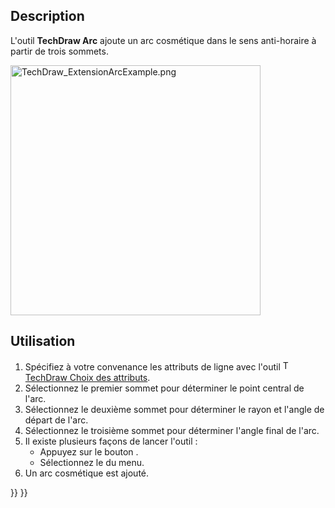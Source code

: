 <languages/>

{{Docnav/fr
|[[TechDraw_ExtensionDrawCosmCircle/fr|Cercle]]
|[[TechDraw_ExtensionDrawCosmCircle3Points/fr|Cercle par 3 points]]
|[[TechDraw_Workbench/fr|Atelier TechDraw]]
|IconL=TechDraw_ExtensionDrawCosmCircle.svg
|IconR=TechDraw_ExtensionDrawCosmCircle3Points.svg
|IconC=Workbench_TechDraw.svg
}}

{{GuiCommand/fr
|Name=TechDraw ExtensionDrawCosmArc
|Name/fr=TechDraw Arc
|MenuLocation=TechDraw → Extensions : taraudages/filetages → Arc cosmétique
|Workbenches=[[TechDraw_Workbench/fr|TechDraw]]
|Shortcut=
|Version=0.20
|SeeAlso=[[TechDraw_ExtensionDrawCosmCircle/fr|TechDraw Cercle]]
}}

==Description==

L'outil '''TechDraw Arc''' ajoute un arc cosmétique dans le sens anti-horaire à partir de trois sommets.

[[Image:TechDraw_ExtensionArcExample.png|400px]]
{{Caption|A droite, un arc cosmétique ajouté}}

<span id="Usage"></span>
==Utilisation==

# Spécifiez à votre convenance les attributs de ligne avec l'outil [[Image:TechDraw_ExtensionSelectLineAttributes.svg|16px]] [[TechDraw_ExtensionSelectLineAttributes/fr|TechDraw Choix des attributs]].
# Sélectionnez le premier sommet pour déterminer le point central de l'arc.
# Sélectionnez le deuxième sommet pour déterminer le rayon et l'angle de départ de l'arc.
# Sélectionnez le troisième sommet pour déterminer l'angle final de l'arc.
# Il existe plusieurs façons de lancer l'outil :
#* Appuyez sur le bouton {{Button|[[Image:TechDraw_ExtensionDrawCosmArc.svg|16px]] [[TechDraw_ExtensionDrawCosmArc/fr|Arc cosmétique]]}}.
#* Sélectionnez le {{MenuCommand|TechDraw → Extensions : taraudages/filetages → [[Image:TechDraw_ExtensionDrawCosmArc.svg|16px]] Arc cosmétique}} du menu.
# Un arc cosmétique est ajouté.


{{Docnav/fr
|[[TechDraw_ExtensionDrawCosmCircle/fr|Cercle]]
|[[TechDraw_ExtensionDrawCosmCircle3Points/fr|Cercle par 3 points]]
|[[TechDraw_Workbench/fr|Atelier TechDraw]]
|IconL=TechDraw_ExtensionDrawCosmCircle.svg
|IconR=TechDraw_ExtensionDrawCosmCircle3Points.svg
|IconC=Workbench_TechDraw.svg
}}

{{TechDraw_Tools_navi{{#translation:}}}}
{{Userdocnavi{{#translation:}}}}